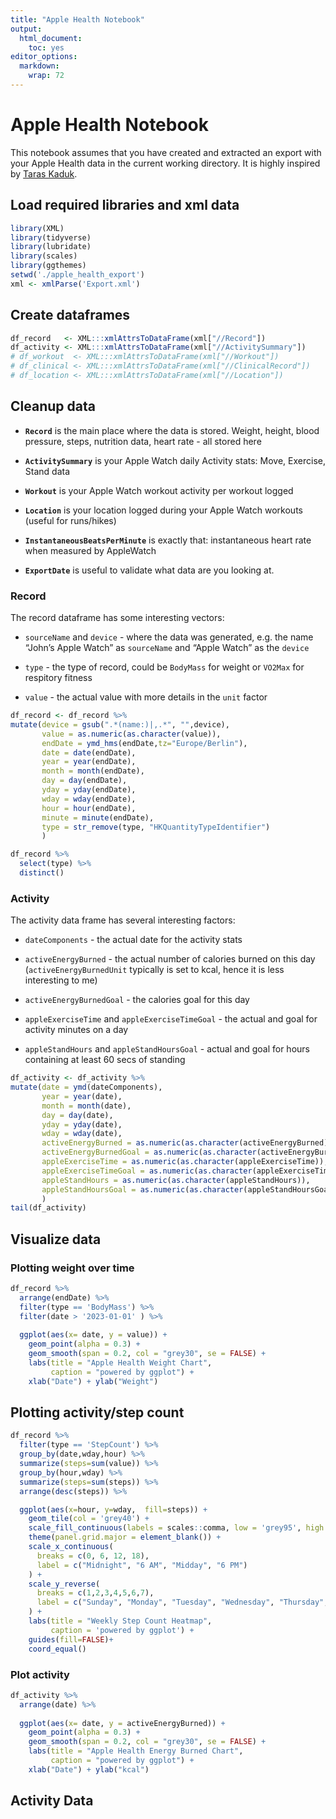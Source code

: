 ```yaml
---
title: "Apple Health Notebook"
output: 
  html_document: 
    toc: yes
editor_options: 
  markdown: 
    wrap: 72
---
```


# Apple Health Notebook

This notebook assumes that you have created and extracted an export with
your Apple Health data in the current working directory. It is highly
inspired by [Taras
Kaduk](https://taraskaduk.com/posts/2019-03-23-apple-health/).

## Load required libraries and xml data

```r
library(XML)
library(tidyverse)
library(lubridate)
library(scales)
library(ggthemes)
setwd('./apple_health_export')
xml <- xmlParse('Export.xml')
```

## Create dataframes

```r
df_record   <- XML:::xmlAttrsToDataFrame(xml["//Record"])
df_activity <- XML:::xmlAttrsToDataFrame(xml["//ActivitySummary"])
# df_workout  <- XML:::xmlAttrsToDataFrame(xml["//Workout"])
# df_clinical <- XML:::xmlAttrsToDataFrame(xml["//ClinicalRecord"])
# df_location <- XML:::xmlAttrsToDataFrame(xml["//Location"])
```

## Cleanup data

-   **`Record`** is the main place where the data is stored. Weight,
    height, blood pressure, steps, nutrition data, heart rate - all
    stored here

-   **`ActivitySummary`** is your Apple Watch daily Activity stats:
    Move, Exercise, Stand data

-   **`Workout`** is your Apple Watch workout activity per workout
    logged

-   **`Location`** is your location logged during your Apple Watch
    workouts (useful for runs/hikes)

-   **`InstantaneousBeatsPerMinute`** is exactly that: instantaneous
    heart rate when measured by AppleWatch

-   **`ExportDate`** is useful to validate what data are you looking at.

### Record

The record dataframe has some interesting vectors:

-   `sourceName` and `device` - where the data was generated, e.g. the
    name "John's Apple Watch" as `sourceName` and "Apple Watch" as the
    `device`

-   `type` - the type of record, could be `BodyMass` for weight or
    `VO2Max` for respitory fitness

-   `value` - the actual value with more details in the `unit` factor

```r
df_record <- df_record %>%
mutate(device = gsub(".*(name:)|,.*", "",device),
       value = as.numeric(as.character(value)),
       endDate = ymd_hms(endDate,tz="Europe/Berlin"),
       date = date(endDate),
       year = year(endDate),
       month = month(endDate),
       day = day(endDate),
       yday = yday(endDate),
       wday = wday(endDate),
       hour = hour(endDate),
       minute = minute(endDate),
       type = str_remove(type, "HKQuantityTypeIdentifier")
       )

df_record %>% 
  select(type) %>% 
  distinct()
```

### Activity

The activity data frame has several interesting factors:

-   `dateComponents` - the actual date for the activity stats

-   `activeEnergyBurned` - the actual number of calories burned on this
    day (`activeEnergyBurnedUnit` typically is set to kcal, hence it is
    less interesting to me)

-   `activeEnergyBurnedGoal` - the calories goal for this day

-   `appleExerciseTime` and `appleExerciseTimeGoal` - the actual and
    goal for activity minutes on a day

-   `appleStandHours` and `appleStandHoursGoal` - actual and goal for
    hours containing at least 60 secs of standing

```r
df_activity <- df_activity %>%
mutate(date = ymd(dateComponents),
       year = year(date),
       month = month(date),
       day = day(date),
       yday = yday(date),
       wday = wday(date),
       activeEnergyBurned = as.numeric(as.character(activeEnergyBurned)),
       activeEnergyBurnedGoal = as.numeric(as.character(activeEnergyBurnedGoal)),
       appleExerciseTime = as.numeric(as.character(appleExerciseTime)),
       appleExerciseTimeGoal = as.numeric(as.character(appleExerciseTimeGoal)),
       appleStandHours = as.numeric(as.character(appleStandHours)),
       appleStandHoursGoal = as.numeric(as.character(appleStandHoursGoal))
       )
tail(df_activity)
```

## Visualize data

### Plotting weight over time

```r
df_record %>%
  arrange(endDate) %>% 
  filter(type == 'BodyMass') %>% 
  filter(date > '2023-01-01' ) %>% 
  
  ggplot(aes(x= date, y = value)) +
    geom_point(alpha = 0.3) +
    geom_smooth(span = 0.2, col = "grey30", se = FALSE) +
    labs(title = "Apple Health Weight Chart",
         caption = "powered by ggplot") +
    xlab("Date") + ylab("Weight")
```

## Plotting activity/step count

```r
df_record %>%
  filter(type == 'StepCount') %>% 
  group_by(date,wday,hour) %>% 
  summarize(steps=sum(value)) %>% 
  group_by(hour,wday) %>% 
  summarize(steps=sum(steps)) %>% 
  arrange(desc(steps)) %>%

  ggplot(aes(x=hour, y=wday,  fill=steps)) + 
    geom_tile(col = 'grey40') + 
    scale_fill_continuous(labels = scales::comma, low = 'grey95', high = '#008FD5') +
    theme(panel.grid.major = element_blank()) +
    scale_x_continuous(
      breaks = c(0, 6, 12, 18),
      label = c("Midnight", "6 AM", "Midday", "6 PM")
    ) +
    scale_y_reverse(
      breaks = c(1,2,3,4,5,6,7),
      label = c("Sunday", "Monday", "Tuesday", "Wednesday", "Thursday", "Friday", "Saturday")
    ) +
    labs(title = "Weekly Step Count Heatmap",
         caption = 'powered by ggplot') +
    guides(fill=FALSE)+
    coord_equal()
```

### Plot activity

```r
df_activity %>%
  arrange(date) %>%
  
  ggplot(aes(x= date, y = activeEnergyBurned)) +
    geom_point(alpha = 0.3) +
    geom_smooth(span = 0.2, col = "grey30", se = FALSE) +
    labs(title = "Apple Health Energy Burned Chart",
         caption = "powered by ggplot") +
    xlab("Date") + ylab("kcal")
```

## Activity Data

```         
```
